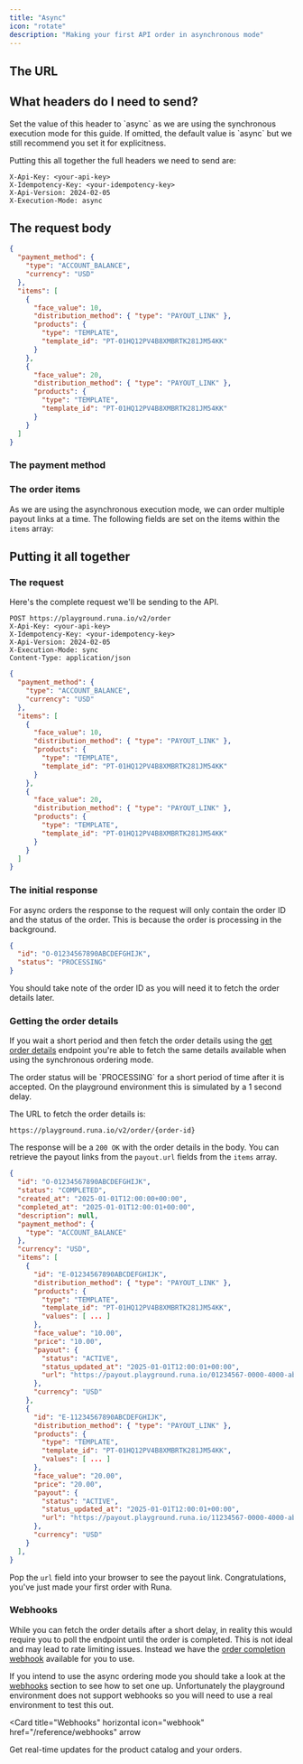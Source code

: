 ```yaml
---
title: "Async"
icon: "rotate"
description: "Making your first API order in asynchronous mode"
---
```


## The URL


<GettingStartedTheUrl />

## What headers do I need to send?


<GettingStartedCommonHeaders />

<ParamField header="X-Execution-Mode" type="string" default="async">
  Set the value of this header to `async` as we are using the synchronous
  execution mode for this guide. If omitted, the default value is `async` but we
  still recommend you set it for explicitness.
</ParamField>

Putting this all together the full headers we need to send are:

```http
X-Api-Key: <your-api-key>
X-Idempotency-Key: <your-idempotency-key>
X-Api-Version: 2024-02-05
X-Execution-Mode: async
```

## The request body


<GettingStartedRequestBody />

```json [expandable]
{
  "payment_method": {
    "type": "ACCOUNT_BALANCE",
    "currency": "USD"
  },
  "items": [
    {
      "face_value": 10,
      "distribution_method": { "type": "PAYOUT_LINK" },
      "products": {
        "type": "TEMPLATE",
        "template_id": "PT-01HQ12PV4B8XMBRTK281JM54KK"
      }
    },
    {
      "face_value": 20,
      "distribution_method": { "type": "PAYOUT_LINK" },
      "products": {
        "type": "TEMPLATE",
        "template_id": "PT-01HQ12PV4B8XMBRTK281JM54KK"
      }
    }
  ]
}
```

### The payment method


<GettingStartedPaymentMethod />

### The order items

As we are using the asynchronous execution mode, we can order multiple payout links at a time. The following fields are set on the items within the `items` array:


<GettingStartedOrderItem />

## Putting it all together

### The request

Here's the complete request we'll be sending to the API.

```http The Request Headers
POST https://playground.runa.io/v2/order
X-Api-Key: <your-api-key>
X-Idempotency-Key: <your-idempotency-key>
X-Api-Version: 2024-02-05
X-Execution-Mode: sync
Content-Type: application/json
```

```json The Request Body
{
  "payment_method": {
    "type": "ACCOUNT_BALANCE",
    "currency": "USD"
  },
  "items": [
    {
      "face_value": 10,
      "distribution_method": { "type": "PAYOUT_LINK" },
      "products": {
        "type": "TEMPLATE",
        "template_id": "PT-01HQ12PV4B8XMBRTK281JM54KK"
      }
    },
    {
      "face_value": 20,
      "distribution_method": { "type": "PAYOUT_LINK" },
      "products": {
        "type": "TEMPLATE",
        "template_id": "PT-01HQ12PV4B8XMBRTK281JM54KK"
      }
    }
  ]
}
```

### The initial response

For async orders the response to the request will only contain the order ID and the status of the order. This is because the order is processing in the background.

```json The Intermediate Response
{
  "id": "O-01234567890ABCDEFGHIJK",
  "status": "PROCESSING"
}
```

You should take note of the order ID as you will need it to fetch the order details later.

### Getting the order details

If you wait a short period and then fetch the order details using the [get order details](/reference/2024-02-05/endpoint/orders/get) endpoint you're able to fetch the same details available when using the synchronous ordering mode.

<Info>
  The order status will be `PROCESSING` for a short period of time after it is
  accepted. On the playground environment this is simulated by a 1 second delay.
</Info>

The URL to fetch the order details is:

```
https://playground.runa.io/v2/order/{order-id}
```

The response will be a `200 OK` with the order details in the body. You can retrieve the payout links from the `payout.url` fields from the `items` array.

```json The Response {25,42}
{
  "id": "O-01234567890ABCDEFGHIJK",
  "status": "COMPLETED",
  "created_at": "2025-01-01T12:00:00+00:00",
  "completed_at": "2025-01-01T12:00:01+00:00",
  "description": null,
  "payment_method": {
    "type": "ACCOUNT_BALANCE"
  },
  "currency": "USD",
  "items": [
    {
      "id": "E-01234567890ABCDEFGHIJK",
      "distribution_method": { "type": "PAYOUT_LINK" },
      "products": {
        "type": "TEMPLATE",
        "template_id": "PT-01HQ12PV4B8XMBRTK281JM54KK",
        "values": [ ... ]
      },
      "face_value": "10.00",
      "price": "10.00",
      "payout": {
        "status": "ACTIVE",
        "status_updated_at": "2025-01-01T12:00:01+00:00",
        "url": "https://payout.playground.runa.io/01234567-0000-4000-abcd-012345678900",
      },
      "currency": "USD"
    },
    {
      "id": "E-11234567890ABCDEFGHIJK",
      "distribution_method": { "type": "PAYOUT_LINK" },
      "products": {
        "type": "TEMPLATE",
        "template_id": "PT-01HQ12PV4B8XMBRTK281JM54KK",
        "values": [ ... ]
      },
      "face_value": "20.00",
      "price": "20.00",
      "payout": {
        "status": "ACTIVE",
        "status_updated_at": "2025-01-01T12:00:01+00:00",
        "url": "https://payout.playground.runa.io/11234567-0000-4000-abcd-012345678900",
      },
      "currency": "USD"
    }
  ],
}
```

Pop the `url` field into your browser to see the payout link. Congratulations, you've just made your first order with Runa.

### Webhooks

While you can fetch the order details after a short delay, in reality this would require you to poll the endpoint until the order is completed. This is not ideal and may lead to rate limiting issues. Instead we have the [order completion webhook](/reference/2024-02-05/webhook/order.completion) available for you to use.

If you intend to use the async ordering mode you should take a look at the [webhooks](/reference/webhooks) section to see how to set one up. Unfortunately the playground environment does not support webhooks so you will need to use a real environment to test this out.

<Card
  title="Webhooks"
  horizontal
  icon="webhook"
  href="/reference/webhooks"
  arrow
>
  Get real-time updates for the product catalog and your orders.
</Card>


<GettingStartedNextSteps />
